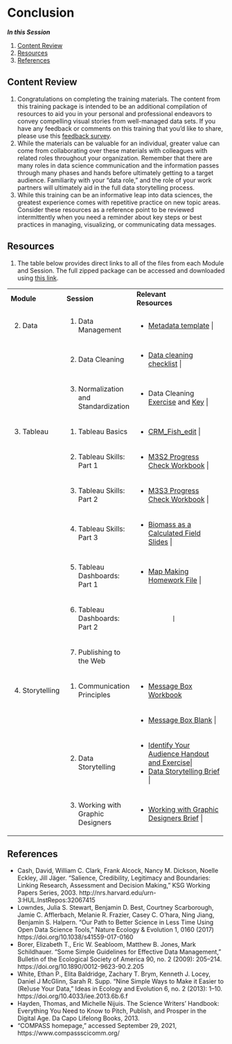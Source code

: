 # Conclusion

***In this Session***

1. [Content Review](#content-review)
2. [Resources](#resources)
3. [References](#references)

## Content Review

1. Congratulations on completing the training materials. The content from this training package is intended to be an additional compilation of resources to aid you in your personal and professional endeavors to convey compelling visual stories from well-managed data sets. If you have any feedback or comments on this training that you'd like to share, please use this [feedback survey](https://docs.google.com/forms/d/e/1FAIpQLScWOoeHmA3YpyKbfKFeTNPSyaxCJfK6R2-oNPK-APcwuaLOdQ/viewform?usp=sf_link).
1. While the materials can be valuable for an individual, greater value can come from collaborating over these materials with colleagues with related roles throughout your organization. Remember that there are many roles in data science communication and the information passes through many phases and hands before ultimately getting to a target audience. Familiarity with your “data role,” and the role of your work partners will ultimately aid in the full data storytelling process.
1. While this training can be an informative leap into data sciences, the greatest experience comes with repetitive practice on new topic areas. Consider these resources as a reference point to be reviewed intermittently when you need a reminder about key steps or best practices in managing, visualizing, or communicating data messages.

## Resources

1. The table below provides direct links to all of the files from each Module and Session. The full zipped package can be accessed and downloaded using [this link](files/M5S2_all_resources.zip).
      
+----------------+-------------------------------------+----------------------------------------------+
| **Module**     | **Session**                         | **Relevant Resources**                       |
+----------------+-------------------------------------+----------------------------------------------+
|2. Data         |1. Data Management                   |  - [Metadata template](files/metadata_template_blank.xlsx)                                            |
+----------------+-------------------------------------+----------------------------------------------+
|                |2. Data Cleaning                     |  - [Data cleaning checklist](files/data_processing_checklist.docx)                                            |
+----------------+-------------------------------------+----------------------------------------------+
|                |3. Normalization and Standardization | - Data Cleaning [Exercise](files/M2S3_exercise.xlsx) and [Key](files/M2S3_exercise_key.xlsx)             |
+----------------+-------------------------------------+----------------------------------------------+
|3. Tableau      |1. Tableau Basics                    | - [CRM_Fish_edit](files/CRM_Fish_edit.xlsx)                              |
+----------------+-------------------------------------+----------------------------------------------+
|                |2. Tableau Skills: Part 1            | - [M3S2 Progress Check Workbook](files/M3S2_exercise_key.twbx)               |
+----------------+-------------------------------------+----------------------------------------------+
|                |3. Tableau Skills: Part 2            | - [M3S3 Progress Check Workbook](files/M3S3_exercise_key.twbx)               |
+----------------+-------------------------------------+----------------------------------------------+
|                |4. Tableau Skills: Part 3            | - [Biomass as a Calculated Field Slides](files/M3S4_calculated_field_biomass_example.pdf)       |
+----------------+-------------------------------------+----------------------------------------------+
|                |5. Tableau Dashboards: Part 1        | - [Map Making Homework File](files/M3S5_exercise_key.twbx)                   |
+----------------+-------------------------------------+----------------------------------------------+
|                |6. Tableau Dashboards: Part 2        |               |
+----------------+-------------------------------------+----------------------------------------------+
|                |7. Publishing to the Web             |                                              |
+----------------+-------------------------------------+----------------------------------------------+
|4. Storytelling |1. Communication Principles          | - [Message Box Workbook](https://www.compassscicomm.org/wp-content/uploads/2020/05/The-Message-Box-Workbook.pdf)                       |
+----------------+-------------------------------------+----------------------------------------------+
|                |                                     | - [Message Box Blank](files/Message-Box-Blank.pdf)                          |
+----------------+-------------------------------------+----------------------------------------------+
|                |2. Data Storytelling                 | - [Identify Your Audience Handout and Exercise](files/M4S2_Data_Storytelling_Audience_Handout_Exercise.pdf)|
|                |                                     | - [Data Storytelling Brief](files/M4S2_Data_Storytelling_Brief.pdf)                    |
+----------------+-------------------------------------+----------------------------------------------+
|                |3. Working with Graphic Designers    | - [Working with Graphic Designers Brief](files/M4S3_Working_With_Graphic_Designers_Brief.pdf)       |
+----------------+-------------------------------------+----------------------------------------------+

## References

   - Cash, David, William C. Clark, Frank Alcock, Nancy M. Dickson, Noelle Eckley, Jill Jäger. “Salience, Credibility, Legitimacy and Boundaries: Linking Research, Assessment and Decision Making,” KSG Working Papers Series, 2003. http://nrs.harvard.edu/urn-3:HUL.InstRepos:32067415 
   - Lowndes, Julia S. Stewart, Benjamin D. Best, Courtney Scarborough, Jamie C. Afflerbach, Melanie R. Frazier, Casey C. O’hara, Ning Jiang, Benjamin S. Halpern. “Our Path to Better Science in Less Time Using Open Data Science Tools,” Nature Ecology & Evolution 1, 0160 (2017) https://doi.org/10.1038/s41559-017-0160
   - Borer, Elizabeth T., Eric W. Seabloom, Matthew B. Jones, Mark Schildhauer. “Some Simple Guidelines for Effective Data Management,” Bulletin of the Ecological Society of America 90, no. 2 (2009): 205–214. https://doi.org/10.1890/0012-9623-90.2.205
   - White, Ethan P., Elita Baldridge, Zachary T. Brym, Kenneth J. Locey, Daniel J McGlinn, Sarah R. Supp. “Nine Simple Ways to Make it Easier to (Re)use Your Data,” Ideas in Ecology and Evolution 6, no. 2 (2013): 1–10. https://doi.org/10.4033/iee.2013.6b.6.f
   - Hayden, Thomas, and Michelle Nijuis. The Science Writers’ Handbook: Everything You Need to Know to Pitch, Publish, and Prosper in the Digital Age. Da Capo Lifelong Books, 2013.
   - “COMPASS homepage,” accessed September 29, 2021, https://www.compassscicomm.org/
